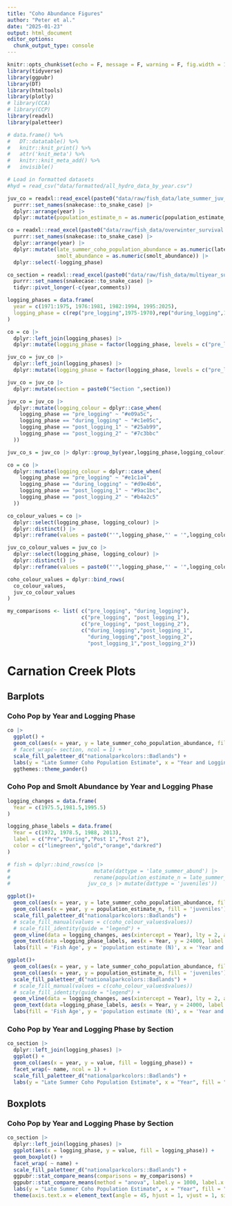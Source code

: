 ```yaml
---
title: "Coho Abundance Figures"
author: "Peter et al."
date: "2025-01-23"
output: html_document
editor_options: 
  chunk_output_type: console
---
```


```r
knitr::opts_chunk$set(echo = F, message = F, warning = F, fig.width = 10, fig.height = 7.5)
library(tidyverse)
library(ggpubr)
library(DT)
library(htmltools)
library(plotly)
# library(CCA)
# library(CCP)
library(readxl)
library(paletteer)

# data.frame() %>%
#   DT::datatable() %>%
#   knitr::knit_print() %>%
#   attr('knit_meta') %>%
#   knitr::knit_meta_add() %>%
#   invisible()
```

```r
# Load in formatted datasets
#hyd = read_csv("data/formatted/all_hydro_data_by_year.csv")

juv_co = readxl::read_excel(paste0("data/raw/fish_data/late_summer_juv_coho_pop_ests_by_section.xlsx")) |> 
  purrr::set_names(snakecase::to_snake_case) |> 
  dplyr::arrange(year) |> 
  dplyr::mutate(population_estimate_n = as.numeric(population_estimate_n))

co = readxl::read_excel(paste0("data/raw/fish_data/overwinter_survival.xlsx")) |> 
  purrr::set_names(snakecase::to_snake_case) |> 
  dplyr::arrange(year) |> 
  dplyr::mutate(late_summer_coho_population_abundance = as.numeric(late_summer_coho_population_abundance),
                smolt_abundance = as.numeric(smolt_abundance)) |> 
  dplyr::select(-logging_phase)

co_section = readxl::read_excel(paste0("data/raw/fish_data/multiyear_summary_late_summer_coho_pops.xlsx")) |> 
  purrr::set_names(snakecase::to_snake_case) |> 
  tidyr::pivot_longer(-c(year,comments))

logging_phases = data.frame(
  year = c(1971:1975, 1976:1981, 1982:1994, 1995:2025),
  logging_phase = c(rep("pre_logging",1975-1970),rep("during_logging",1981-1975),rep("post_logging_1",1994-1981),rep("post_logging_2",2025-1994))
)

co = co |> 
  dplyr::left_join(logging_phases) |> 
  dplyr::mutate(logging_phase = factor(logging_phase, levels = c("pre_logging","during_logging","post_logging_1","post_logging_2")))

juv_co = juv_co |> 
  dplyr::left_join(logging_phases) |> 
  dplyr::mutate(logging_phase = factor(logging_phase, levels = c("pre_logging","during_logging","post_logging_1","post_logging_2")))

juv_co = juv_co |> 
  dplyr::mutate(section = paste0("Section ",section))

juv_co = juv_co |> 
  dplyr::mutate(logging_colour = dplyr::case_when(
    logging_phase == "pre_logging" ~ "#e09a5c",
    logging_phase == "during_logging" ~ "#c1e05c",
    logging_phase == "post_logging_1" ~ "#25ab99",
    logging_phase == "post_logging_2" ~ "#7c3bbc"
  ))

juv_co_s = juv_co |> dplyr::group_by(year,logging_phase,logging_colour) |> dplyr::reframe(population_estimate_n = sum(population_estimate_n,na.rm=T))

co = co |> 
  dplyr::mutate(logging_colour = dplyr::case_when(
    logging_phase == "pre_logging" ~ "#e1c1a4",
    logging_phase == "during_logging" ~ "#d9e4b6",
    logging_phase == "post_logging_1" ~ "#9ac1bc",
    logging_phase == "post_logging_2" ~ "#b4a2c5"
  ))

co_colour_values = co |> 
  dplyr::select(logging_phase, logging_colour) |> 
  dplyr::distinct() |> 
  dplyr::reframe(values = paste0("'",logging_phase,"' = '",logging_colour,"'"))

juv_co_colour_values = juv_co |> 
  dplyr::select(logging_phase, logging_colour) |> 
  dplyr::distinct() |> 
  dplyr::reframe(values = paste0("'",logging_phase,"' = '",logging_colour,"'"))

coho_colour_values = dplyr::bind_rows(
  co_colour_values,
  juv_co_colour_values
)

my_comparisons <- list( c("pre_logging", "during_logging"), 
                        c("pre_logging", "post_logging_1"), 
                        c("pre_logging", "post_logging_2"),
                        c("during_logging","post_logging_1",
                          "during_logging","post_logging_2",
                          "post_logging_1","post_logging_2"))
```

# Carnation Creek Plots {.tabset}

## Barplots {.tabset}

### Coho Pop by Year and Logging Phase

```r
co |> 
  ggplot() + 
  geom_col(aes(x = year, y = late_summer_coho_population_abundance, fill = logging_phase)) +
  # facet_wrap(~ section, ncol = 1) +
  scale_fill_paletteer_d("nationalparkcolors::Badlands") + 
  labs(y = "Late Summer Coho Population Estimate", x = "Year and Logging Phase", fill = "Logging Phase") +
  ggthemes::theme_pander()

```

### Coho Pop and Smolt Abundance by Year and Logging Phase

```r

logging_changes = data.frame(
  Year = c(1975.5,1981.5,1995.5)
)

logging_phase_labels = data.frame(
  Year = c(1972, 1978.5, 1988, 2013),
  label = c("Pre","During","Post 1","Post 2"),
  color = c("limegreen","gold","orange","darkred")
)

# fish = dplyr::bind_rows(co |> 
#                           mutate(dattype = 'late_summer_abund') |> 
#                           rename(population_estimate_n = late_summer_coho_population_abundance), 
#                         juv_co_s |> mutate(dattype = 'juveniles'))

ggplot()+
  geom_col(aes(x = year, y = late_summer_coho_population_abundance, fill = 'smolts(?)'),alpha=0.8, data = co) +
  geom_col(aes(x = year, y = population_estimate_n, fill = 'juveniles'), alpha=0.8, data = juv_co_s) + 
  scale_fill_paletteer_d("nationalparkcolors::Badlands") +
  # scale_fill_manual(values = c(coho_colour_values$values))
  # scale_fill_identity(guide = "legend") + 
  geom_vline(data = logging_changes, aes(xintercept = Year), lty = 2, alpha = 0.25) +
  geom_text(data =logging_phase_labels, aes(x = Year, y = 24000, label = label), alpha = 0.3) + 
  labs(fill = 'Fish Age', y = 'population estimate (N)', x = 'Year and Logging Phase')

ggplot()+
  geom_col(aes(x = year, y = late_summer_coho_population_abundance, fill = 'smolts(?)'),alpha=0.8, data = co) +
  geom_col(aes(x = year, y = population_estimate_n, fill = 'juveniles'), alpha=0.8, data = juv_co_s) + 
  scale_fill_paletteer_d("nationalparkcolors::Badlands") +
  # scale_fill_manual(values = c(coho_colour_values$values))
  # scale_fill_identity(guide = "legend") + 
  geom_vline(data = logging_changes, aes(xintercept = Year), lty = 2, alpha = 0.25) +
  geom_text(data =logging_phase_labels, aes(x = Year, y = 24000, label = label), color = logging_phase_labels$color) + 
  labs(fill = 'Fish Age', y = 'population estimate (N)', x = 'Year and Logging Phase')
```

### Coho Pop by Year and Logging Phase by Section

```r
co_section |> 
  dplyr::left_join(logging_phases) |> 
  ggplot() + 
  geom_col(aes(x = year, y = value, fill = logging_phase)) +
  facet_wrap(~ name, ncol = 1) +
  scale_fill_paletteer_d("nationalparkcolors::Badlands") + 
  labs(y = "Late Summer Coho Population Estimate", x = "Year", fill = "Logging Phase")
```

## Boxplots {.tabset}

### Coho Pop by Year and Logging Phase by Section

```r
co_section |> 
  dplyr::left_join(logging_phases) |> 
  ggplot(aes(x = logging_phase, y = value, fill = logging_phase)) + 
  geom_boxplot() + 
  facet_wrap( ~ name) +
  scale_fill_paletteer_d("nationalparkcolors::Badlands") +
  ggpubr::stat_compare_means(comparisons = my_comparisons) +
  ggpubr::stat_compare_means(method = "anova", label.y = 1000, label.x = "during_logging") +
  labs(y = "Late Summer Coho Population Estimate", x = "Year", fill = "Logging Phase") + 
  theme(axis.text.x = element_text(angle = 45, hjust = 1, vjust = 1, size = 12))
```
